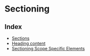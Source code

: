 
<Meta title="Elements/wip/Sectioning/Index" />

# Sectioning

## Index

- [Sections](?path=/story/elements-wip-sectioning-sections--page)
- [Heading content](?path=/story/elements-wip-sectioning-heading--page)
- [Sectioning Scope Specific Elements](?path=/story/elements-wip-sectioning-scope--page)
